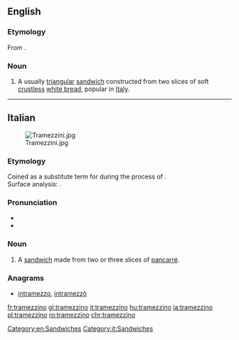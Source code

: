 ==English==
{{wikipedia}}

===Etymology===
From {{etyl|it|en}}.

===Noun===
{{en-noun|tramezzini}}

# A usually [[triangular]] [[sandwich]] constructed from two slices of soft [[crustless]] [[white bread]], popular in [[Italy]].

[[Category:en:Sandwiches]]

----

==Italian==
[[Image:Tramezzini.jpg|thumb]]
===Etymology===
Coined as a substitute term for {{m|en|sandwich}} during the {{w|Italianization}} process of {{w|Kingdom of Italy#Fascist regime (1922–1943)|Fascist Italy}}. <br />
Surface analysis: {{suffix|tramezzo|lit1=in the middle|ino|pos2=diminutive suffix|lang=it}}.

===Pronunciation===
*{{IPA|lang=it|/trameˈd͡ːzino/|[t̪r̺a.med̪ˈd̪͡z̪iː.n̺o]}}
*{{hyphenation|lang=it|tra|mez|zì|no}}

===Noun===
{{it-noun|m}}
{{wikipedia|lang=it}}
# A [[sandwich]] made from two or three slices of [[pancarré]].

===Anagrams===
* [[intramezzo#Italian|intramezzo]], [[intramezzò#Italian|intramezzò]]

[[Category:it:Sandwiches]]

[[fr:tramezzino]]
[[gl:tramezzino]]
[[it:tramezzino]]
[[hu:tramezzino]]
[[ja:tramezzino]]
[[pl:tramezzino]]
[[ro:tramezzino]]
[[chr:tramezzino]]